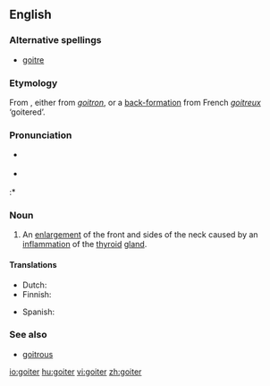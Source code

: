 ==English==

===Alternative spellings===
* [[goitre]]

===Etymology===
From {{F.}}, either from {{OF.}} ''[[goitron]]'', or a [[appendix:Glossary#back-formation|back-formation]] from French ''[[goitreux]]'' ‘goitered’.

===Pronunciation===
* {{UK}} {{IPA|/'gɔɪtə/}}
* {{US}} {{IPA|/'gɔɪtɚ/}}
:* {{rhymes|ɔɪtə(r)}}

===Noun===
{{en-noun}}

# An [[enlargement]] of the front and sides of the neck caused by an [[inflammation]] of the [[thyroid]] [[gland]].

====Translations====
{{trans-top|enlargement of the front and sides of the neck}}
* Dutch: {{t-|nl|bof|m|f}}
* Finnish: {{t-|fi|struuma}}
{{trans-mid}}
* Spanish: {{t|es|bocio|m}}
{{trans-bottom}}

===See also===
* [[goitrous]]

[[io:goiter]]
[[hu:goiter]]
[[vi:goiter]]
[[zh:goiter]]